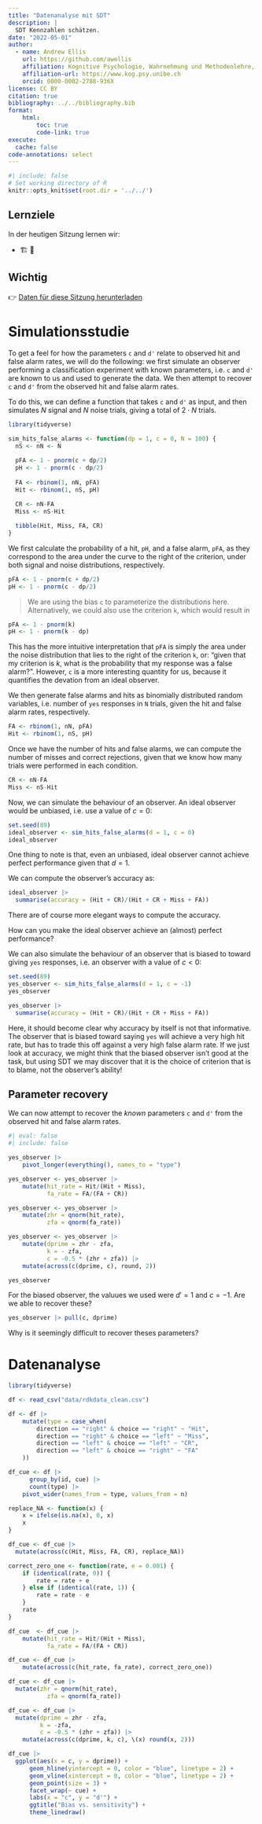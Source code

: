 ```yaml
---
title: "Datenanalyse mit SDT"
description: |
  SDT Kennzahlen schätzen.
date: "2022-05-01"
author:
  - name: Andrew Ellis
    url: https://github.com/awellis
    affiliation: Kognitive Psychologie, Wahrnehmung und Methodenlehre, Universität Bern 
    affiliation-url: https://www.kog.psy.unibe.ch
    orcid: 0000-0002-2788-936X
license: CC BY
citation: true
bibliography: ../../bibliography.bib
format:
    html:
        toc: true
        code-link: true
execute: 
  cache: false
code-annotations: select
---
```


```r
#| include: false
# Set working directory of R
knitr::opts_knit$set(root.dir = '../../')
```
:::{.callout-tip collapse="false"}
## Lernziele

In der heutigen Sitzung lernen wir:

- 🏗 🚧 ️
:::

:::{.callout-tip}
## Wichtig

👉 [Daten für diese Sitzung herunterladen](../../downloadable_files/rdkdata.csv)
:::

# Simulationsstudie

To get a feel for how the parameters `c` and `d'` relate to observed hit and false alarm rates, we will do the following: we first simulate an observer performing a classification experiment with known parameters, i.e. `c` and `d'` are known to us and used to generate the data. We then attempt to recover `c` and `d'` from the observed hit and false alarm rates.

To do this, we can define a function that takes `c` and `d'` as input, and then simulates $N$ signal and $N$ noise trials, giving a total of $2\cdot N$ trials. 

```r
library(tidyverse)
```

```r
sim_hits_false_alarms <- function(dp = 1, c = 0, N = 100) {
  nS <- nN <- N

  pFA <- 1 - pnorm(c + dp/2)
  pH <- 1 - pnorm(c - dp/2)
  
  FA <- rbinom(1, nN, pFA)
  Hit <- rbinom(1, nS, pH)
  
  CR <- nN-FA
  Miss <- nS-Hit

  tibble(Hit, Miss, FA, CR)
}
```

We first calculate the probability of a hit, `pH`, and a false alarm, `pFA`, as they correspond to the area under the curve to the right of the criterion, under both signal and noise distributions, respectively. 

```r
pFA <- 1 - pnorm(c + dp/2)
pH <- 1 - pnorm(c - dp/2)
```

> We are using the bias `c` to parameterize the distributions here. Alternatively, we could also use the criterion `k`, which would result in 

```r
pFA <- 1 - pnorm(k)
pH <- 1 - pnorm(k - dp)
```

This has the more intuitive interpretation that `pFA` is simply the area under the noise distribution that lies to the right of the criterion `k`, or: "given that my criterion is $k$, what is the probability that my response was a false alarm?". However, `c` is a more interesting quantity for us, because it quantifies the devation from an ideal observer.

We then generate false alarms and hits as binomially distributed random variables, i.e. number of `yes` responses in `N` trials, given the hit and false alarm rates, respectively.

```r
FA <- rbinom(1, nN, pFA)
Hit <- rbinom(1, nS, pH)
```

Once we have the number of hits and false alarms, we can compute the number of misses and correct rejections, given that we know how many trials were performed in each condition.

```r
CR <- nN-FA
Miss <- nS-Hit
```

Now, we can simulate the behaviour of an observer. An ideal observer would be unbiased, i.e. use a value of $c=0$:

```r
set.seed(89)
ideal_observer <- sim_hits_false_alarms(d = 1, c = 0)
ideal_observer
```

One thing to note is that, even an unbiased,  ideal observer cannot achieve perfect performance given that $d=1$. 

We can compute the observer's accuracy as:

```r
ideal_observer |> 
  summarise(accuracy = (Hit + CR)/(Hit + CR + Miss + FA))
```
<aside>
There are of course more elegant ways to compute the accuracy.
</aside>

:::{.callout-note}
How can you make the ideal observer achieve an (almost) perfect performance?
:::

We can also simulate the behaviour of an observer that is biased to toward giving `yes` responses, i.e. an observer with a value of $c<0$:

```r
set.seed(89)
yes_observer <- sim_hits_false_alarms(d = 1, c = -1)
yes_observer
```

```r
yes_observer |> 
  summarise(accuracy = (Hit + CR)/(Hit + CR + Miss + FA))
```

:::{.callout-tip}
Here, it should become clear why accuracy by itself is not that informative. The observer that is biased toward saying `yes` will achieve a very high hit rate, but has to trade this off against a very high false alarm rate. If we just look at accuracy, we might think that the biased observer isn't good at the task, but using SDT we may discover that it is the choice of criterion that is to blame, not the observer's ability!
:::

## Parameter recovery
We can now attempt to recover the _known_ parameters `c` and `d'` from the observed hit and false alarm rates.

```r
#| eval: false
#| include: false

yes_observer |> 
    pivot_longer(everything(), names_to = "type")
```

```r
yes_observer <- yes_observer |>
    mutate(hit_rate = Hit/(Hit + Miss),
           fa_rate = FA/(FA + CR))

yes_observer <- yes_observer |>
    mutate(zhr = qnorm(hit_rate),
           zfa = qnorm(fa_rate))

yes_observer <- yes_observer |>
    mutate(dprime = zhr - zfa,
           k = - zfa,
           c = -0.5 * (zhr + zfa)) |>
    mutate(across(c(dprime, c), round, 2))
```

```r
yes_observer 
```

For the biased observer, the valuues we used were $d' = 1$ and $c = -1$. Are we able to recover these? 

```r
yes_observer |> pull(c, dprime)
```

:::{.callout-note}
Why is it seemingly difficult to recover theses parameters?
:::


# Datenanalyse


```r
library(tidyverse)
```

```r
df <- read_csv("data/rdkdata_clean.csv")
```

```r
df <- df |>
    mutate(type = case_when(
        direction == "right" & choice == "right" ~ "Hit",
        direction == "right" & choice == "left" ~ "Miss",
        direction == "left" & choice == "left" ~ "CR",
        direction == "left" & choice == "right" ~ "FA"
    ))
```




```r
df_cue <- df |>
      group_by(id, cue) |>
      count(type) |> 
    pivot_wider(names_from = type, values_from = n) 
```


```r
replace_NA <- function(x) {
    x = ifelse(is.na(x), 0, x)
    x
} 
```

```r
df_cue <- df_cue |>
  mutate(across(c(Hit, Miss, FA, CR), replace_NA))
```

```r
correct_zero_one <- function(rate, e = 0.001) {
    if (identical(rate, 0)) {
        rate = rate + e
    } else if (identical(rate, 1)) {
        rate = rate - e
    }
    rate
}
```




```r
df_cue  <- df_cue |>
    mutate(hit_rate = Hit/(Hit + Miss),
           fa_rate = FA/(FA + CR))
```

```r
df_cue <- df_cue |>
    mutate(across(c(hit_rate, fa_rate), correct_zero_one))
```

```r
df_cue <- df_cue |>
  mutate(zhr = qnorm(hit_rate),
           zfa = qnorm(fa_rate))
```


```r
df_cue <- df_cue |>
  mutate(dprime = zhr - zfa,
         k = -zfa,
         c = -0.5 * (zhr + zfa)) |>
    mutate(across(c(dprime, k, c), \(x) round(x, 2)))
```


```r
df_cue |>
  ggplot(aes(x = c, y = dprime)) +
      geom_hline(yintercept = 0, color = "blue", linetype = 2) +
      geom_vline(xintercept = 0, color = "blue", linetype = 2) +
      geom_point(size = 3) +
      facet_wrap(~ cue) +
      labs(x = "c", y = "d'") +
      ggtitle("Bias vs. sensitivity") +
      theme_linedraw()
```
